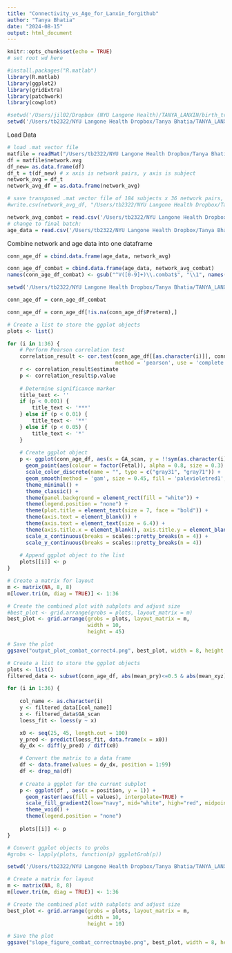 ```yaml
---
title: "Connectivity_vs_Age_for_Lanxin_forgithub"
author: "Tanya Bhatia"
date: "2024-08-15"
output: html_document
---
```


```r
knitr::opts_chunk$set(echo = TRUE)
# set root wd here
```

```r
#install.packages("R.matlab")
library(R.matlab)
library(ggplot2)
library(gridExtra)
library(patchwork)
library(cowplot)

#setwd('/Users/jil02/Dropbox (NYU Langone Health)/TANYA_LANXIN/birth_transition_project_0923/data_and_notes')
setwd('/Users/tb2322/NYU Langone Health Dropbox/Tanya Bhatia/TANYA_LANXIN/birth_transtion_project_0824/data_and_notes')

```

Load Data 
```r
# load .mat vector file
matfile = readMat("/Users/tb2322/NYU Langone Health Dropbox/Tanya Bhatia/TANYA_LANXIN/birth_transtion_project_0824/data_and_notes/network_FC_vec_new.mat")
df = matfile$network.avg
df_new= as.data.frame(df)
df_t = t(df_new) # x axis is network pairs, y axis is subject 
network_avg = df_t
network_avg_df = as.data.frame(network_avg)

# save transposed .mat vector file of 184 subjects x 36 network pairs, use as input for combat
#write.csv(network_avg_df, "/Users/tb2322/NYU Langone Health Dropbox/Tanya Bhatia/TANYA_LANXIN/birth_transtion_project_0824/data_and_notes/network_avg_df.csv")

network_avg_combat = read.csv('/Users/tb2322/NYU Langone Health Dropbox/Tanya Bhatia/TANYA_LANXIN/birth_transtion_project_0824/data_and_notes/network_df_combat_output_edited_as_matrix.csv')
# change to final batch: 
age_data = read.csv('/Users/tb2322/NYU Langone Health Dropbox/Tanya Bhatia/TANYA_LANXIN/birth_transtion_project_0824/data_and_notes/Data_for_R_n184_final.csv')
```

Combine network and age data into one dataframe
```r
conn_age_df = cbind.data.frame(age_data, network_avg)

conn_age_df_combat = cbind.data.frame(age_data, network_avg_combat)
names(conn_age_df_combat) <- gsub("^V([0-9]+)\\.combat$", "\\1", names(conn_age_df_combat))
```

```r

setwd('/Users/tb2322/NYU Langone Health Dropbox/Tanya Bhatia/TANYA_LANXIN/birth_transtion_project_0824/figures')

conn_age_df = conn_age_df_combat

conn_age_df = conn_age_df[!is.na(conn_age_df$Preterm),]

# Create a list to store the ggplot objects
plots <- list()

for (i in 1:36) {
    # Perform Pearson correlation test
    correlation_result <- cor.test(conn_age_df[[as.character(i)]], conn_age_df$GA_scan, 
                                   method = 'pearson', use = 'complete.obs')
    r <- correlation_result$estimate
    p <- correlation_result$p.value
    
    # Determine significance marker
    title_text <- ''
    if (p < 0.001) {
        title_text <- '***'
    } else if (p < 0.01) {
        title_text <- '**'
    } else if (p < 0.05) {
        title_text <- '*'
    }
    
    # Create ggplot object
    p <- ggplot(conn_age_df, aes(x = GA_scan, y = !!sym(as.character(i)))) +
      geom_point(aes(colour = factor(Fetal)), alpha = 0.8, size = 0.3) +
      scale_color_discrete(name = "", type = c("gray31", "gray71")) +
      geom_smooth(method = 'gam', size = 0.45, fill = 'palevioletred1', color = 'violetred3') +
      theme_minimal() +
      theme_classic() +
      theme(panel.background = element_rect(fill = "white")) +
      theme(legend.position = "none") +  
      theme(plot.title = element_text(size = 7, face = "bold")) +
      theme(axis.text = element_blank()) +
      theme(axis.text = element_text(size = 6.4)) +
      theme(axis.title.x = element_blank(), axis.title.y = element_blank()) +
      scale_x_continuous(breaks = scales::pretty_breaks(n = 4)) +
      scale_y_continuous(breaks = scales::pretty_breaks(n = 4))
    
    # Append ggplot object to the list
    plots[[i]] <- p
}

# Create a matrix for layout
m <- matrix(NA, 8, 8)
m[lower.tri(m, diag = TRUE)] <- 1:36

# Create the combined plot with subplots and adjust size
#best_plot <- grid.arrange(grobs = plots, layout_matrix = m)
best_plot <- grid.arrange(grobs = plots, layout_matrix = m,
                          width = 10,
                          height = 45)

# Save the plot
ggsave("output_plot_combat_correct4.png", best_plot, width = 8, height = 8, limitsize = FALSE)

```

```r
# Create a list to store the ggplot objects
plots <- list()
filtered_data <- subset(conn_age_df, abs(mean_pry)<=0.5 & abs(mean_xyz)<=0.5 & abs(mean_max_pry)<=1 & abs(mean_max_xyz)<=1)

for (i in 1:36) {
    
    col_name <- as.character(i)
    y <- filtered_data[[col_name]]
    x <- filtered_data$GA_scan
    loess_fit <- loess(y ~ x)

    x0 <- seq(25, 45, length.out = 100)
    y_pred <- predict(loess_fit, data.frame(x = x0))
    dy_dx <- diff(y_pred) / diff(x0)

    # Convert the matrix to a data frame
    df <- data.frame(values = dy_dx, position = 1:99)
    df <- drop_na(df)
    
    # Create a ggplot for the current subplot
    p <- ggplot(df , aes(x = position, y = 1)) +
      geom_raster(aes(fill = values), interpolate=TRUE) +
      scale_fill_gradient2(low="navy", mid="white", high="red", midpoint=0, limits=c(-0.004, 0.004)) +
      theme_void() +
      theme(legend.position = "none")
    
    plots[[i]] <- p
}

# Convert ggplot objects to grobs
#grobs <- lapply(plots, function(p) ggplotGrob(p))
```


```r
setwd('/Users/tb2322/NYU Langone Health Dropbox/Tanya Bhatia/TANYA_LANXIN/birth_transtion_project_0824/figures')

# Create a matrix for layout
m <- matrix(NA, 8, 8)
m[lower.tri(m, diag = TRUE)] <- 1:36

# Create the combined plot with subplots and adjust size
best_plot <- grid.arrange(grobs = plots, layout_matrix = m, 
                          width = 10,
                          height = 10)

# Save the plot
ggsave("slope_figure_combat_correctmaybe.png", best_plot, width = 8, height = 8, limitsize=FALSE)
```

